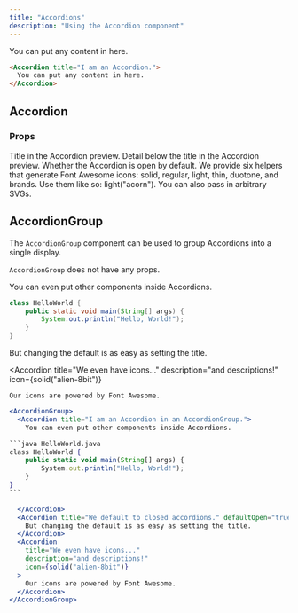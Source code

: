 ```yaml
---
title: "Accordions"
description: "Using the Accordion component"
---
```


<Accordion title="I am an Accordion.">
  You can put any content in here.
</Accordion>

```md
<Accordion title="I am an Accordion.">
  You can put any content in here.
</Accordion>
```

## Accordion

### Props

<ResponseField name="title" type="string" required>
  Title in the Accordion preview.
</ResponseField>

<ResponseField name="description" type="string">
  Detail below the title in the Accordion preview.
</ResponseField>

<ResponseField name="defaultOpen" type="boolean" default="false">
  Whether the Accordion is open by default.
</ResponseField>

<ResponseField name="icon" type="React component">
  We provide six helpers that generate Font Awesome icons: solid, regular,
  light, thin, duotone, and brands. Use them like so: light("acorn"). You can
  also pass in arbitrary SVGs.
</ResponseField>

## AccordionGroup

The `AccordionGroup` component can be used to group Accordions into a single display.

<Tip>

`AccordionGroup` does not have any props.

</Tip>

<AccordionGroup>
  <Accordion title="I am an Accordion in an AccordionGroup.">
    You can even put other components inside Accordions.

```java HelloWorld.java
class HelloWorld {
    public static void main(String[] args) {
        System.out.println("Hello, World!");
    }
}
```

  </Accordion>

  <Accordion title="We default to closed accordions." defaultOpen="true">
    But changing the default is as easy as setting the title.
  </Accordion>
  
  <Accordion
    title="We even have icons..."
    description="and descriptions!"
    icon={solid("alien-8bit")}
  >
    Our icons are powered by Font Awesome.
  </Accordion>
</AccordionGroup>

````jsx
<AccordionGroup>
  <Accordion title="I am an Accordion in an AccordionGroup.">
    You can even put other components inside Accordions.

```java HelloWorld.java
class HelloWorld {
    public static void main(String[] args) {
        System.out.println("Hello, World!");
    }
}
```

  </Accordion>
  <Accordion title="We default to closed accordions." defaultOpen="true">
    But changing the default is as easy as setting the title.
  </Accordion>
  <Accordion
    title="We even have icons..."
    description="and descriptions!"
    icon={solid("alien-8bit")}
  >
    Our icons are powered by Font Awesome.
  </Accordion>
</AccordionGroup>
````
